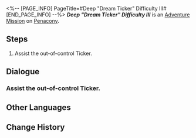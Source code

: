 <%-- [PAGE_INFO]
PageTitle=#Deep "Dream Ticker" Difficulty III#
[END_PAGE_INFO] --%>
{{Stub|Dialogue.}}
{{Mission Infobox
|id            = 8020210
|title         = 
|image         = <!--Mission Deep "Dream Ticker" Difficulty III.png-->
|type          = Adventure
|event_name    = 
|chapter       = 
|requirements  = {{subst:void|<!--Unknown: {"Type":"Manual"}-->}}
|summary       = <!--official mission summary from Fate's Atlas-->
|characters    = Trailblazer
|startLocation = [[Penacony]] - [[Deep "Dream Ticker" Difficulty III]]
|world         = Penacony
|area          = Deep "Dream Ticker" Difficulty III
|prev          = 
|next          = 
|rewards       = 
}}
'''''Deep "Dream Ticker" Difficulty III''''' is an [[Adventure Mission]] on [[Penacony]].

==Steps==
# Assist the out-of-control Ticker.

<!--
==Gameplay Notes==

--><!--
==Trial Character==

-->
==Dialogue==
{{Stub Dialogue}}
===Assist the out-of-control Ticker.{{subst:void|<!--802021001-->}}===
{{Mission Description|type=adventure|location=Deep "Dream Ticker" Difficulty III|Many prison areas have been taken over by these strange Tickers. You have to find a way to fix them, so they don't interfere with the rebuilding of Dreamville.}}
{{Dialogue Start}}
{{Dialogue End}}

==Other Languages==
{{Other Languages
|en   = Deep "Dream Ticker" Difficulty III
|zhs  = 深层「梦境迷钟」难度III
|zht  = 深層「夢境迷鐘」難度III
|ja   = 深層夢境「夢境の迷い時計」難易度III
|ko   = 깊은 층 「꿈세계 시계」 난이도 III
|es   = Minutero onírico profundo, dificultad&nbsp;III
|fr   = Profondeurs&nbsp;: «&nbsp;Horloge des rêves&nbsp;» difficulté&nbsp;III
|ru   = Нижний мир: Ходики Мира грёз III
|th   = "นาฬิกาในห้วงฝัน" ชั้นลึก ระดับความยาก III
|vi   = "Đồng Hồ Mộng Mị" Tầng Sâu - Độ Khó III
|de   = Tief „Traumuhr“ Schwierigkeitsgrad III
|id   = "Jam Dunia Mimpi" yang Dalam: Tingkat Kesulitan III
|pt   = "Relógio Onírico" Profundo Dificuldade III
}}

==Change History==
{{Change History|2.0}}
